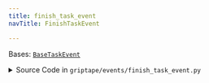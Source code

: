```yaml
---
title: finish_task_event
navTitle: FinishTaskEvent

---
```


<span id="griptape.events.finish_task_event.FinishTaskEvent"></span>

Bases:
 [`BaseTaskEvent`](base_task_event.mdx#griptape.events.base_task_event.BaseTaskEvent "BaseTaskEvent (griptape.events.base_task_event.BaseTaskEvent)")

<details><summary>Source Code in <code>griptape&#47;events&#47;finish_task_event.py</code></summary>

```python
@define
class FinishTaskEvent(BaseTaskEvent): ...
```

</details>
